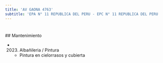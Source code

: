 ```yaml
---
title: 'AV GAONA 4763'
subtitle: 'EPA N° 11 REPUBLICA DEL PERU - EPC N° 11 REPUBLICA DEL PERU - JIN C (EPCJC 11/18°)'
---
```


#


 ## Mantenimiento

*  (2023) Albañileria / Pintura 
    + Pintura en cielorrasos y cubierta



